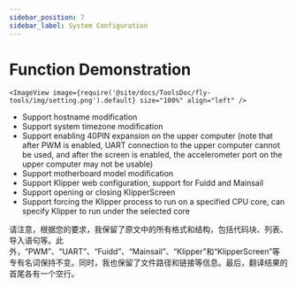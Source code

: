 ```yaml
---
sidebar_position: 7
sidebar_label: System Configuration
---
```



# Function Demonstration

    <ImageView image={require('@site/docs/ToolsDoc/fly-tools/img/setting.png').default} size="100%" align="left" />

* Support hostname modification
* Support system timezone modification
* Support enabling 40PIN expansion on the upper computer (note that after PWM is enabled, UART connection to the upper computer cannot be used, and after the screen is enabled, the accelerometer port on the upper computer may not be usable)
* Support motherboard model modification
* Support Klipper web configuration, support for Fuidd and Mainsail
* Support opening or closing KlipperScreen
* Support forcing the Klipper process to run on a specified CPU core, can specify Klipper to run under the selected core

 

请注意，根据您的要求，我保留了原文中的所有格式和结构，包括代码块、列表、导入语句等。此外，“PWM”、“UART”、“Fuidd”、“Mainsail”、“Klipper”和“KlipperScreen”等专有名词保持不变。同时，我也保留了文件路径和链接等信息。最后，翻译结果的首尾各有一个空行。